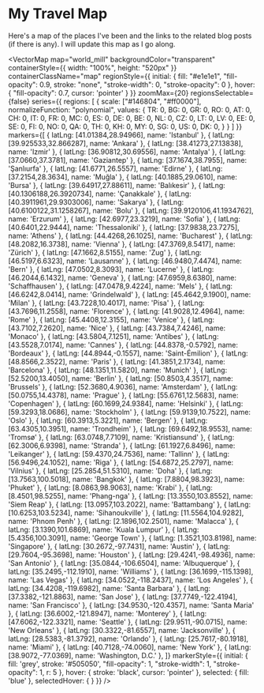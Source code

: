 
<div className={styles.Document}>

# My Travel Map

Here's a map of the places I've been and the links to the related blog posts (if there is any). I will update this map as I go along.

<VectorMap
  map="world_mill"
  backgroundColor="transparent"
  containerStyle={{
    width: "100%",
    height: "520px"
  }}
  containerClassName="map"
  regionStyle={{
    initial: {
      fill: "#e1e1e1",
      "fill-opacity": 0.9,
      stroke: "none",
      "stroke-width": 0,
      "stroke-opacity": 0
    },
    hover: {
      "fill-opacity": 0.7,
      cursor: 'pointer'
    }
  }}
  zoomMax={20}
  regionsSelectable={false}
  series={{
    regions: [
      {
        scale: ["#146804", "#ff0000"],
        normalizeFunction: "polynomial",
        values: {
          TR: 0,
          BG: 0,
          GR: 0,
          RO: 0,
          AT: 0,
          CH: 0,
          IT: 0,
          FR: 0,
          MC: 0,
          ES: 0,
          DE: 0,
          BE: 0,
          NL: 0,
          CZ: 0,
          LT: 0,
          LV: 0,
          EE: 0,
          SE: 0,
          FI: 0,
          NO: 0,
          QA: 0,
          TH: 0,
          KH: 0,
          MY: 0,
          SG: 0,
          US: 0,
          DK: 0,
        }
      }
    ]
  }}
  markers={[
    { latLng: [41.01384,28.94966], name: 'Istanbul' },
    { latLng: [39.925533,32.866287], name: 'Ankara' },
    { latLng: [38.41273,27.13838], name: 'Izmir' },
    { latLng: [36.90812,30.69556], name: 'Antalya' },
    { latLng: [37.0660,37.3781], name: 'Gaziantep' },
    { latLng: [37.1674,38.7955], name: 'Şanlıurfa' },
    { latLng: [41.6771,26.5557], name: 'Edirne' },
    { latLng: [37.2154,28.3634], name: 'Muğla' },
    { latLng: [40.1885,29.0610], name: 'Bursa' },
    { latLng: [39.64917,27.88611], name: 'Balıkesir' },
    { latLng: [40.1306188,26.3920734], name: 'Çanakkale' },
    { latLng: [40.3911961,29.9303006], name: 'Sakarya' },
    { latLng: [40.6100122,31.1258267], name: 'Bolu' },
    { latLng: [39.9120106,41.1934762], name: 'Erzurum' },
    { latLng: [42.6977,23.3219], name: 'Sofia' },
    { latLng: [40.6401,22.9444], name: 'Thessaloniki' },
    { latLng: [37.9838,23.7275], name: 'Athens' },
    { latLng: [44.4268,26.1025], name: 'Bucharest' },
    { latLng: [48.2082,16.3738], name: 'Vienna' },
    { latLng: [47.3769,8.5417], name: 'Zürich' },
    { latLng: [47.1662,8.5155], name: 'Zug' },
    { latLng: [46.5197,6.6323], name: 'Lausanne' },
    { latLng: [46.9480,7.4474], name: 'Bern' },
    { latLng: [47.0502,8.3093], name: 'Lucerne' },
    { latLng: [46.2044,6.1432], name: 'Geneva' },
    { latLng: [47.6959,8.6380], name: 'Schaffhausen' },
    { latLng: [47.0478,9.4224], name: 'Mels' },
    { latLng: [46.6242,8.0414], name: 'Grindelwald' },
    { latLng: [45.4642,9.1900], name: 'Milan' },
    { latLng: [43.7228,10.4017], name: 'Pisa' },
    { latLng: [43.7696,11.2558], name: 'Florence' },
    { latLng: [41.9028,12.4964], name: 'Rome' },
    { latLng: [45.4408,12.3155], name: 'Venice' },
    { latLng: [43.7102,7.2620], name: 'Nice' },
    { latLng: [43.7384,7.4246], name: 'Monaco' },
    { latLng: [43.5804,7.1251], name: 'Antibes' },
    { latLng: [43.5528,7.0174], name: 'Cannes' },
    { latLng: [44.8378,-0.5792], name: 'Bordeaux' },
    { latLng: [44.8944,-0.1557], name: 'Saint-Émilion' },
    { latLng: [48.8566,2.3522], name: 'Paris' },
    { latLng: [41.3851,2.1734], name: 'Barcelona' },
    { latLng: [48.1351,11.5820], name: 'Munich' },
    { latLng: [52.5200,13.4050], name: 'Berlin' },
    { latLng: [50.8503,4.3517], name: 'Brussels' },
    { latLng: [52.3680,4.9036], name: 'Amsterdam' },
    { latLng: [50.0755,14.4378], name: 'Prague' },
    { latLng: [55.6761,12.5683], name: 'Copenhagen' },
    { latLng: [60.1699,24.9384], name: 'Helsinki' },
    { latLng: [59.3293,18.0686], name: 'Stockholm' },
    { latLng: [59.9139,10.7522], name: 'Oslo' },
    { latLng: [60.3913,5.3221], name: 'Bergen' },
    { latLng: [63.4305,10.3951], name: 'Trondheim' },
    { latLng: [69.6492,18.9553], name: 'Tromsø' },
    { latLng: [63.0748,7.7109], name: 'Kristiansund' },
    { latLng: [62.3006,6.9398], name: 'Stranda' },
    { latLng: [61.1927,6.8496], name: 'Leikanger' },
    { latLng: [59.4370,24.7536], name: 'Tallinn' },
    { latLng: [56.9496,24.1052], name: 'Riga' },
    { latLng: [54.6872,25.2797], name: 'Vilnius' },
    { latLng: [25.2854,51.5310], name: 'Doha' },
    { latLng: [13.7563,100.5018], name: 'Bangkok' },
    { latLng: [7.8804,98.3923], name: 'Phuket' },
    { latLng: [8.0863,98.9063], name: 'Krabi' },
    { latLng: [8.4501,98.5255], name: 'Phang-nga' },
    { latLng: [13.3550,103.8552], name: 'Siem Reap' },
    { latLng: [13.0957,103.2022], name: 'Battambang' },
    { latLng: [10.6253,103.5234], name: 'Sihanoukville' },
    { latLng: [11.5564,104.9282], name: 'Phnom Penh' },
    { latLng: [2.1896,102.2501], name: 'Malacca' },
    { latLng: [3.1390,101.6869], name: 'Kuala Lumpur' },
    { latLng: [5.4356,100.3091], name: 'George Town' },
    { latLng: [1.3521,103.8198], name: 'Singapore' },
    { latLng: [30.2672,-97.7431], name: 'Austin' },
    { latLng: [29.7604,-95.3698], name: 'Houston' },
    { latLng: [29.4241,-98.4936], name: 'San Antonio' },
    { latLng: [35.0844,-106.6504], name: 'Albuquerque' },
    { latLng: [35.2495,-112.1910], name: 'Williams' },
    { latLng: [36.1699,-115.1398], name: 'Las Vegas' },
    { latLng: [34.0522,-118.2437], name: 'Los Angeles' },
    { latLng: [34.4208,-119.6982], name: 'Santa Barbara' },
    { latLng: [37.3382,-121.8863], name: 'San Jose' },
    { latLng: [37.7749,-122.4194], name: 'San Francisco' },
    { latLng: [34.9530,-120.4357], name: 'Santa Maria' },
    { latLng: [36.6002,-121.8947], name: 'Monterey' },
    { latLng: [47.6062,-122.3321], name: 'Seattle' },
    { latLng: [29.9511,-90.0715], name: 'New Orleans' },
    { latLng: [30.3322,-81.6557], name: 'Jacksonville' },
    { latLng: [28.5383,-81.3792], name: 'Orlando' },
    { latLng: [25.7617,-80.1918], name: 'Miami' },
    { latLng: [40.7128,-74.0060], name: 'New York' },
    { latLng: [38.9072,-77.0369], name: 'Washington, D.C.' },
  ]}
  markerStyle={{
  initial: {
    fill: 'grey',
    stroke: '#505050',
    "fill-opacity": 1,
    "stroke-width": 1,
    "stroke-opacity": 1,
    r: 5
  },
  hover: {
    stroke: 'black',
    cursor: 'pointer'
  },
  selected: {
    fill: 'blue'
  },
  selectedHover: {
  }
}}
/>

</div>